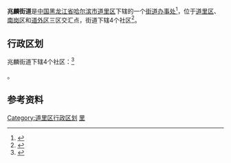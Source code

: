 {{中国乡级行政区
|景观照片文件名 = 
|景观照片描述 = 
|汉语拼音 = 
|其他语言 = 
|其他语言名称 = 
|旧称 = 
|地名出处 = 为纪念[[李兆麟|李兆麟]]而得名
|位置图文件名 = 
|位置图描述 = 
|自定义图片= 
|建置时间 = 
|政府驻地 = 
|毗邻 = 
|总面积 = 0.84平方公里
|总人口 = 
|总人口年份 = 
|户籍人口 = 28357人
|户籍人口年份 = 
|常住人口 = 
|常住人口年份 = 
|人口密度 = 
|GDP = 
|GDP年份 = 
|邮政编码 = 
|电话区号 = 451
|官方网站 = 
|网站名称 = 
|23/01/02/001/000}}
'''兆麟街道'''是[[中国|中国]][[黑龙江省|黑龙江省]][[哈尔滨市|哈尔滨市]][[道里区|道里区]]下辖的一个[[街道办事处|街道办事处]]<ref>{{PRC admin/ref sgc|{{PRC admin/parent|23/01/02/001/000}}}}</ref>，位于[[道里区|道里区]]、[[南岗区|南岗区]]和[[道外区|道外区]]三区交汇点，街道下辖4个社区<ref>{{Cite web |url=http://www.chinaquhua.cn/heilongjiang/ |title=兆麟街道 |accessdate=2011-08-10 |archive-date=2011-08-22 |archive-url=https://web.archive.org/web/20110822123644/http://www.chinaquhua.cn/heilongjiang/ |dead-url=yes }}</ref>。

==行政区划==
兆麟街道下辖4个社区：<ref>{{PRC admin/ref sgc|23/01/02/001/000}}</ref>

{{PRC admin/children|23/01/02/001/000}}。

==参考资料==
{{reflist}}

{{哈尔滨市道里区行政区划}}

[[Category:道里区行政区划|Category:道里区行政区划]]
[[Category:哈尔滨市街道|里]]